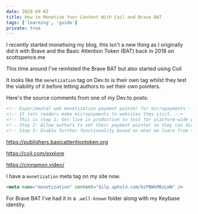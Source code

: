 ```yaml
---
date: 2020-09-02
title: How to Monetise Your Content With Coil and Brave BAT
tags: ['learning', 'guide']
private: true
---
```


I recently started monetising my blog, this isn't a new thing as I
originally did it with Brave and the Basic Attention Token (BAT) back
in 2018 on scottspence.me

This time around I've reinlisted the Brave BAT but also started using
Coil

It looks like the `monetization` tag on Dev.to is their own tag whilst
they test the viability of it before letting authors to set their own
pointers.

Here's the source comments from one of my Dev.to posts:

```html
<!-- Experimental web monetization payment pointer for micropayments -->
<!-- It lets readers make micropayments to websites they visit. -->
<!-- This is step 1: Get live in production to test for platform-wide payment pointer. -->
<!-- Step 2: Allow authors to set their payment pointer so they can directly monetize their content based on visitors. -->
<!-- Step 3: Enable further functionality based on what we learn from this experimentation and how the ecosystem evolves. -->
```

https://publishers.basicattentiontoken.org

https://coil.com/explore

https://cinnamon.video/

I have a `monetization` meta tag on my site now.

```html
<meta name="monetization" content="$ilp.uphold.com/bzPBWkMBzLmN" />
```

For Brave BAT I've had it in a `.well-known` folder along with my
Keybase identity.
